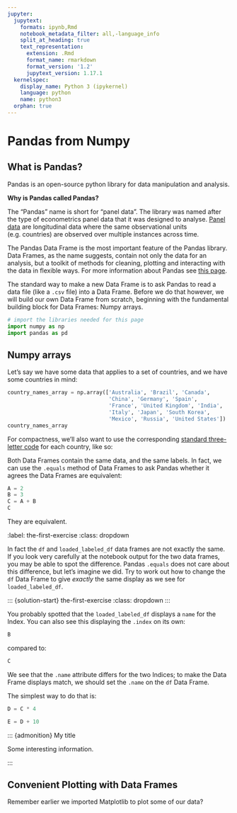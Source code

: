 ```yaml
---
jupyter:
  jupytext:
    formats: ipynb,Rmd
    notebook_metadata_filter: all,-language_info
    split_at_heading: true
    text_representation:
      extension: .Rmd
      format_name: rmarkdown
      format_version: '1.2'
      jupytext_version: 1.17.1
  kernelspec:
    display_name: Python 3 (ipykernel)
    language: python
    name: python3
  orphan: true
---
```


# Pandas from Numpy

## What is Pandas?

Pandas is an open-source python library for data manipulation and analysis.

::: {note}

**Why is Pandas called Pandas?**

The “Pandas” name is short for “panel data”. The library was named after the
type of econometrics panel data that it was designed to analyse. [Panel
data](https://en.wikipedia.org/wiki/Panel_data) are longitudinal data where
the same observational units (e.g. countries) are observed over multiple
instances across time.

:::

The Pandas Data Frame is the most important feature of the Pandas library. Data Frames, as the name suggests, contain not only the data for an analysis, but a toolkit of methods for cleaning, plotting and interacting with the data in flexible ways. For more information about Pandas see [this page](https://Pandas.pydata.org/about/).

The standard way to make a new Data Frame is to ask Pandas to read a data file
(like a `.csv` file) into a Data Frame. Before we do that however, we will
build our own Data Frame from scratch, beginning with the fundamental building
block for Data Frames: Numpy arrays.

```python
# import the libraries needed for this page
import numpy as np
import pandas as pd
```

## Numpy arrays

Let's say we have some data that applies to a set of countries, and we have some countries in mind:

```python
country_names_array = np.array(['Australia', 'Brazil', 'Canada',
                                'China', 'Germany', 'Spain',
                                'France', 'United Kingdom', 'India',
                                'Italy', 'Japan', 'South Korea',
                                'Mexico', 'Russia', 'United States'])
country_names_array
```

For compactness, we'll also want to use the corresponding [standard
three-letter code](https://en.wikipedia.org/wiki/ISO_3166-1_alpha-3) for each
country, like so:

Both Data Frames contain the same data, and the same labels.  In fact, we can
use the `.equals` method of Data Frames to ask Pandas whether it agrees the
Data Frames are equivalent:

```python
A = 2
B = 3
C = A + B
C
```

They are equivalent.

::: {exercise-start}

:label: the-first-exercise
:class: dropdown

:::

In fact the `df` and `loaded_labeled_df` data frames are not exactly the same.
If you look very carefully at the notebook output for the two data frames, you
may be able to spot the difference.  Pandas `.equals` does not care about this
difference, but let's imagine we did.  Try to work out how to change the `df`
Data Frame to give *exactly* the same display as we see for
`loaded_labeled_df`.

::: {exercise-end}
:::

::: {solution-start} the-first-exercise
:class: dropdown
:::

You probably spotted that the `loaded_labeled_df` displays a `name` for the Index.  You can also see this displaying the `.index` on its own:

```python
B
```

compared to:

```python
C
```

We see that the `.name` attribute differs for the two Indices; to make the Data Frame displays match, we should set the `.name` on the `df` Data Frame.

The simplest way to do that is:

```python
D = C * 4
```

```python
E = D + 10
```

::: {solution-end}
:::

::: {admonition} My title

Some interesting information.

:::


## Convenient Plotting with Data Frames

Remember earlier we imported Matplotlib to plot some of our data?
